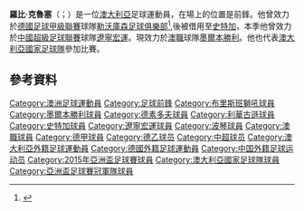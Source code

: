 {{expand|time=2015-05-18T00:53:27+00:00}}
{{refimprove|time=2015-05-18T00:53:27+00:00}}
{{noteTA|G1=足球|G2=德甲
|1=zh-hans:克鲁泽;zh-hk:古斯;zh-tw:克魯塞;
}}
{{Infobox football biography
| name           = Robbie Kruse
| image          = 2017 Confederation Cup - CHIAUS - Robbie Kruse (cropped).jpg
| image_size     =
| caption        = Kruse playing for [[Australia_national_football_team|Australia]] at the [[2017_FIFA_Confederations_Cup|2017 FIFA Confederations Cup]]
| fullname       = Robbie Thomas Kruse<ref name="FIFA">{{cite web |title=FIFA Confederations Cup Russia 2017: List of players: Australia |url=http://tournament.fifadata.com/documents/FCC/2017/PDF/FCC_2017_SQUADLISTS.PDF |publisher=FIFA |format=PDF |page=1 |date=2 July 2017 |accessdate=21 July 2017 |dead-url=yes |archiveurl=https://web.archive.org/web/20170724170755/http://tournament.fifadata.com/documents/FCC/2017/PDF/FCC_2017_SQUADLISTS.PDF |archivedate=24 July 2017  }}</ref>
| birth_date     = {{birth date and age|1988|10|05|df=y}}<ref name="FIFA"/>
| birth_place    = [[澳洲|澳洲]][[布里斯班|布里斯班]]
| height         = 1.79 m<ref>{{cite web |title=Robbie Kruse |url=https://www.melbournevictory.com.au/player/robbie-kruse |website=Melbourne Victory FC |accessdate=21 November 2019 |archive-date=2021-03-18 |archive-url=https://web.archive.org/web/20210318080759/https://www.melbournevictory.com.au/player/robbie-kruse |dead-url=no }}</ref>
| position       = [[前鋒|前鋒]]
| currentclub    = [[墨尔本胜利足球俱乐部|墨爾本勝利]]
| clubnumber     = 10
| youthyears1    = 2004–2005
| youthclubs1    = QAS
| youthyears2    = 2005–2006
| youthclubs2    = AIS
| years1         = 2007–2009
| clubs1         = [[布里斯班獅吼|布里斯班獅吼]]
| caps1          = 23
| goals1         = 4
| years2         = 2009–2011
| clubs2         = [[墨爾本勝利|墨爾本勝利]]
| caps2          = 36
| goals2         = 15
| years3         = 2011–2013
| clubs3         = [[福尔图娜杜塞尔多夫|杜塞爾多夫]]
| caps3          = 41
| goals3         = 4
| years4         = 2012
| clubs4         = → Fortuna Düsseldorf II
| caps4          = 2
| goals4         = 0
| years5         = 2013–2017
| clubs5         = [[勒沃库森足球俱乐部|利華古遜]]
| caps5          = 21
| goals5         = 2
| years6         = 2015–2016
| clubs6         = → [[斯图加特体育俱乐部|史特加]] (loan)
| caps6          = 3
| goals6         = 0
| years7         = 2017
| clubs7         = [[辽宁宏运足球俱乐部|遼寧宏運]]
| caps7          = 4
| goals7         = 0
| years8         = 2017–2019
| clubs8         = [[波琴體育會|波琴]]
| caps8          = 42
| goals8         = 8
| years9         = 2019–
| clubs9         = [[墨尔本胜利足球俱乐部|墨爾本勝利]]
| caps9          = 40
| goals9         = 3
| nationalyears1 = 2004–2005
| nationalteam1  = 澳洲U17
| nationalcaps1  = 11
| nationalgoals1 = 3
| nationalyears2 = 2006
| nationalteam2  = 澳洲U20
| nationalcaps2  = 5
| nationalgoals2 = 0
| nationalyears3 = 2011–
| nationalteam3  = [[澳洲國家足球隊|澳洲]]
| nationalcaps3  = 75
| nationalgoals3 = 5
| pcupdate       = 9 March 2022
| ntupdate       = 25 January 2019
}}

'''羅比·克魯塞'''（{{lang-en|Robbie Kruse}}；{{bd|1988年|10月5日}}）是一位[[澳大利亞|澳大利亞]]足球運動員，在場上的位置是前鋒。他曾效力於[[德國足球甲級聯賽|德國足球甲級聯賽]]球隊[[勒沃庫森足球俱樂部|勒沃庫森足球俱樂部]]<ref name=krusesigning>{{cite news|title=Bayer sichert sich die Dienste von Kruse|url=http://www.kicker.de/news/fussball/bundesliga/startseite/585412/artikel_bayer-sichert-sich-die-dienste-von-kruse.html|accessdate=3 May 2013|newspaper=kicker|date=28 April 2013|language=de|archive-date=2018-06-12|archive-url=https://web.archive.org/web/20180612140056/http://www.kicker.de/news/fussball/bundesliga/startseite/585412/artikel_bayer-sichert-sich-die-dienste-von-kruse.html|dead-url=no}}</ref>,後被借用至[[史特加足球會|史特加]]，本季他曾效力於[[中國超級足球聯賽|中國超級足球聯賽]]球隊[[遼寧宏運|遼寧宏運]]。現效力於[[澳職|澳職]]球隊[[墨爾本勝利|墨爾本勝利]]。他也代表[[澳大利亞國家足球隊|澳大利亞國家足球隊]]參加比賽。

== 參考資料 ==
{{reflist}}

{{墨爾本勝利球員名單}}
{{2017年中超分类名单辽宁}}
{{2015年亚洲杯足球赛澳大利亚参赛名单}}
{{2017年洲際國家盃澳洲參賽名單}}
{{2018年世界盃足球賽澳洲參賽名單}}

{{DEFAULTSORT:Kruse, Robbie}}
[[Category:澳洲足球運動員|Category:澳洲足球運動員]]
[[Category:足球前鋒|Category:足球前鋒]]
[[Category:布里斯班獅吼球員|Category:布里斯班獅吼球員]]
[[Category:墨爾本勝利球員|Category:墨爾本勝利球員]]
[[Category:德素多夫球員|Category:德素多夫球員]]
[[Category:利華古遜球員|Category:利華古遜球員]]
[[Category:史特加球員|Category:史特加球員]]
[[Category:遼寧宏運球員|Category:遼寧宏運球員]]
[[Category:波琴球員|Category:波琴球員]]
[[Category:澳職球員|Category:澳職球員]]
[[Category:德甲球員|Category:德甲球員]]
[[Category:德乙球员|Category:德乙球员]]
[[Category:中超球员|Category:中超球员]]
[[Category:澳大利亞外籍足球運動員|Category:澳大利亞外籍足球運動員]]
[[Category:德國外籍足球運動員|Category:德國外籍足球運動員]]
[[Category:中国外籍足球运动员|Category:中国外籍足球运动员]]
[[Category:2015年亞洲盃足球賽球員|Category:2015年亞洲盃足球賽球員]]
[[Category:澳大利亞國家足球隊球員|Category:澳大利亞國家足球隊球員]]
[[Category:亞洲盃足球賽冠軍隊球員|Category:亞洲盃足球賽冠軍隊球員]]
